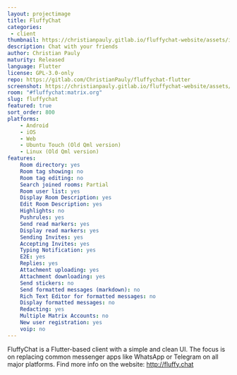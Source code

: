 ```yaml
---
layout: projectimage
title: FluffyChat
categories: 
 - client
thumbnail: https://christianpauly.gitlab.io/fluffychat-website/assets/images/screenshot.png
description: Chat with your friends
author: Christian Pauly
maturity: Released
language: Flutter
license: GPL-3.0-only
repo: https://gitlab.com/ChristianPauly/fluffychat-flutter
screenshot: https://christianpauly.gitlab.io/fluffychat-website/assets/images/screenshot.png
room: "#fluffychat:matrix.org"
slug: fluffychat
featured: true
sort_order: 800
platforms:
    - Android
    - iOS
    - Web
    - Ubuntu Touch (Old Qml version)
    - Linux (Old Qml version)
features:
    Room directory: yes
    Room tag showing: no
    Room tag editing: no
    Search joined rooms: Partial
    Room user list: yes
    Display Room Description: yes
    Edit Room Description: yes
    Highlights: no
    Pushrules: yes
    Send read markers: yes
    Display read markers: yes
    Sending Invites: yes
    Accepting Invites: yes
    Typing Notification: yes
    E2E: yes
    Replies: yes
    Attachment uploading: yes
    Attachment downloading: yes
    Send stickers: no
    Send formatted messages (markdown): no
    Rich Text Editor for formatted messages: no
    Display formatted messages: no
    Redacting: yes
    Multiple Matrix Accounts: no
    New user registration: yes
    voip: no
---
```


FluffyChat is a Flutter-based client with a simple and clean UI. The focus is on replacing common messenger apps like WhatsApp or Telegram on all major platforms. Find more info on the website: <http://fluffy.chat>
